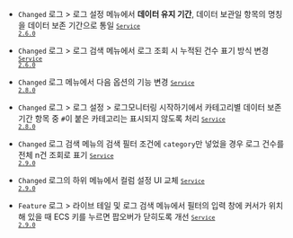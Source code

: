 - <code class="Changed">Changed</code> <span class="uitext">로그</span> &gt; <span class="uitext">로그 설정</span> 메뉴에서 <strong>데이터 유지 기간</strong>, <span class="b600">데이터 보관일</span> 항목의 명칭을 <span class="uitext">데이터 보존 기간</span>으로 통일 <code class='changelog-service'><a href="../release-notes/service/service-2_6_x"><code class='changelog-service'>Service 2.6.0​</code></a></code>

- <code class="Changed">Changed</code> <span class="uitext">로그</span> &gt; <span class="uitext">로그 검색</span> 메뉴에서 로그 조회 시 누적된 건수 표기 방식 변경 <code class='changelog-service'><a href="../release-notes/service/service-2_6_x"><code class='changelog-service'>Service 2.6.0​</code></a></code>

- <code class="Changed" type="1">Changed</code> <span class="uitext">로그</span> 메뉴에서 다음 옵션의 기능 변경 <code class='changelog-service'><a href="../release-notes/service/service-2_8_x"><code class='changelog-service'>Service 2.8.0​</code></a></code>

- <code class="Changed" type="1">Changed</code> <span class="uitext">로그</span> &gt; <span class="uitext">로그 설정</span> &gt; <span class="uitext">로그모니터링 시작하기</span>에서 <span class="uitext">카테고리별 데이터 보존 기간
</span> 항목 중 <code>#</code>이 붙은 카테고리는 표시되지 않도록 처리 <code class='changelog-service'><a href="../release-notes/service/service-2_8_x"><code class='changelog-service'>Service 2.8.0​</code></a></code>

- <code class="Changed" type="1">Changed</code> <span class="uitext">로그 검색</span> 메뉴의 검색 필터 조건에 <code>category</code>만 넣었을 경우 로그 건수를 <span class="uitext">전체 n건 조회</span>로 표기 <code class='changelog-service'><a href="../release-notes/service/service-2_9_x"><code class='changelog-service'>Service 2.9.0​</code></a></code>

- <code class="Changed" type="1">Changed</code> <span class="uitext">로그</span>의 하위 메뉴에서 컬럼 설정 UI 교체 <code class='changelog-service'><a href="../release-notes/service/service-2_9_x"><code class='changelog-service'>Service 2.9.0​</code></a></code>

- <code class="Feature" type="1">Feature</code> <span class="uitext">로그</span> &gt; <span class="uitext">라이브 테일</span> 및 <span class="uitext">로그 검색</span> 메뉴에서 필터의 입력 창에 커서가 위치해 있을 때 ECS 키를 누르면 팝오버가 닫히도록 개선 <code class='changelog-service'><a href="../release-notes/service/service-2_9_x"><code class='changelog-service'>Service 2.9.0​</code></a></code>